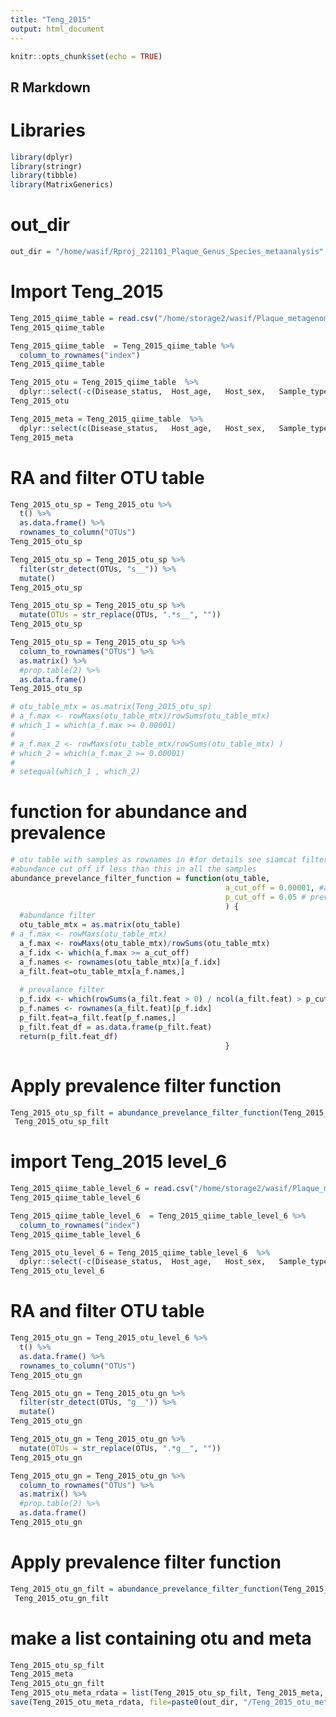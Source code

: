 ```yaml
---
title: "Teng_2015"
output: html_document
---
```


```r
knitr::opts_chunk$set(echo = TRUE)
```

## R Markdown


# Libraries
```r
library(dplyr)
library(stringr)
library(tibble)
library(MatrixGenerics)
```


# out_dir
```r
out_dir = "/home/wasif/Rproj_221101_Plaque_Genus_Species_metaanalysis"
```

# Import Teng_2015
```r
Teng_2015_qiime_table = read.csv("/home/storage2/wasif/Plaque_metagenome_meta_analysis/Teng_2015_plaque/Teng_2015_try_for_sample_subset_250222/Teng_2015_samples_with_3000_reads/Teng_2015_level-7.csv", check.names = F)
Teng_2015_qiime_table 

Teng_2015_qiime_table  = Teng_2015_qiime_table %>% 
  column_to_rownames("index")
Teng_2015_qiime_table

Teng_2015_otu = Teng_2015_qiime_table  %>% 
  dplyr::select(-c(Disease_status,	Host_age,	Host_sex,	Sample_type,	Geo_location,	Study_name))
Teng_2015_otu

Teng_2015_meta = Teng_2015_qiime_table  %>% 
  dplyr::select(c(Disease_status,	Host_age,	Host_sex,	Sample_type,	Geo_location,	Study_name))
Teng_2015_meta
```
# RA and filter OTU table
```r
Teng_2015_otu_sp = Teng_2015_otu %>% 
  t() %>% 
  as.data.frame() %>% 
  rownames_to_column("OTUs")
Teng_2015_otu_sp

Teng_2015_otu_sp = Teng_2015_otu_sp %>% 
  filter(str_detect(OTUs, "s__")) %>% 
  mutate()
Teng_2015_otu_sp

Teng_2015_otu_sp = Teng_2015_otu_sp %>% 
  mutate(OTUs = str_replace(OTUs, ".*s__", ""))
Teng_2015_otu_sp

Teng_2015_otu_sp = Teng_2015_otu_sp %>% 
  column_to_rownames("OTUs") %>% 
  as.matrix() %>% 
  #prop.table(2) %>% 
  as.data.frame() 
Teng_2015_otu_sp
```

```r
# otu_table_mtx = as.matrix(Teng_2015_otu_sp)
# a_f.max <- rowMaxs(otu_table_mtx)/rowSums(otu_table_mtx)
# which_1 = which(a_f.max >= 0.00001)
# 
# a_f.max_2 <- rowMaxs(otu_table_mtx/rowSums(otu_table_mtx) )
# which_2 = which(a_f.max_2 >= 0.00001)
# 
# setequal(which_1 , which_2)
```

# function for abundance and prevalence 
```r
# otu table with samples as rownames in #for details see siamcat filter funcion
#abundance cut off if less than this in all the samples
abundance_prevelance_filter_function = function(otu_table,
                                                a_cut_off = 0.00001, #abundance cut off
                                                p_cut_off = 0.05 # prevalence cut off
                                                ) { 
  #abundance filter
  otu_table_mtx = as.matrix(otu_table)
# a_f.max <- rowMaxs(otu_table_mtx)
  a_f.max <- rowMaxs(otu_table_mtx)/rowSums(otu_table_mtx)
  a_f.idx <- which(a_f.max >= a_cut_off)
  a_f.names <- rownames(otu_table_mtx)[a_f.idx]
  a_filt.feat=otu_table_mtx[a_f.names,]
  
  # prevalance filter
  p_f.idx <- which(rowSums(a_filt.feat > 0) / ncol(a_filt.feat) > p_cut_off)
  p_f.names <- rownames(a_filt.feat)[p_f.idx]
  p_filt.feat=a_filt.feat[p_f.names,]
  p_filt.feat_df = as.data.frame(p_filt.feat)
  return(p_filt.feat_df)
                                                }
```

# Apply prevalence filter function
```r
Teng_2015_otu_sp_filt = abundance_prevelance_filter_function(Teng_2015_otu_sp)
 Teng_2015_otu_sp_filt
```

# import Teng_2015 level_6
```r
Teng_2015_qiime_table_level_6 = read.csv("/home/storage2/wasif/Plaque_metagenome_meta_analysis/Teng_2015_plaque/Teng_2015_try_for_sample_subset_250222/Teng_2015_samples_with_3000_reads/Teng_2015_level-6.csv", check.names = F)
Teng_2015_qiime_table_level_6 

Teng_2015_qiime_table_level_6  = Teng_2015_qiime_table_level_6 %>% 
  column_to_rownames("index")
Teng_2015_qiime_table_level_6

Teng_2015_otu_level_6 = Teng_2015_qiime_table_level_6  %>% 
  dplyr::select(-c(Disease_status,	Host_age,	Host_sex,	Sample_type,	Geo_location,	Study_name))
Teng_2015_otu_level_6

```

# RA and filter OTU table
```r
Teng_2015_otu_gn = Teng_2015_otu_level_6 %>% 
  t() %>% 
  as.data.frame() %>% 
  rownames_to_column("OTUs")
Teng_2015_otu_gn

Teng_2015_otu_gn = Teng_2015_otu_gn %>% 
  filter(str_detect(OTUs, "g__")) %>% 
  mutate()
Teng_2015_otu_gn

Teng_2015_otu_gn = Teng_2015_otu_gn %>% 
  mutate(OTUs = str_replace(OTUs, ".*g__", ""))
Teng_2015_otu_gn

Teng_2015_otu_gn = Teng_2015_otu_gn %>% 
  column_to_rownames("OTUs") %>% 
  as.matrix() %>% 
  #prop.table(2) %>% 
  as.data.frame() 
Teng_2015_otu_gn
```
# Apply prevalence filter function
```r
Teng_2015_otu_gn_filt = abundance_prevelance_filter_function(Teng_2015_otu_gn)
 Teng_2015_otu_gn_filt
```

# make a list containing otu and meta 
```r
Teng_2015_otu_sp_filt
Teng_2015_meta
Teng_2015_otu_gn_filt
Teng_2015_otu_meta_rdata = list(Teng_2015_otu_sp_filt, Teng_2015_meta, Teng_2015_otu_gn_filt)
save(Teng_2015_otu_meta_rdata, file=paste0(out_dir, "/Teng_2015_otu_meta_rdata.RData"))
```